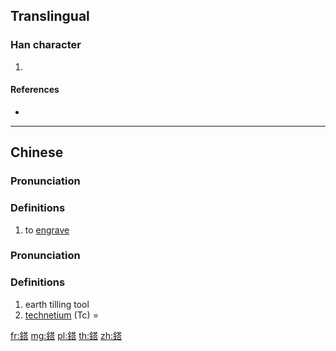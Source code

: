 {{character info/new}}
{{also|𨱏}}
==Translingual==

===Han character===
{{Han char|rn=167|rad=金|as=10|sn=18|four=84161|canj=CTOR|ids=⿰金荅}}

#

====References====
* {{Han ref|kx=1317.180|dkj=40721|dj=1817.150|hdz=64228.070|uh=939D}}

----

==Chinese==
{{zh-forms}}

===Pronunciation===
{{zh-pron
|m=sà,dā
|c=saap3
|h=pfs=
|md=
|mn=
|w=
|mc=y
|oc=y
|cat=v
}}

===Definitions===
{{zh-hanzi}}

# to [[engrave]]

===Pronunciation===
{{zh-pron
|m=tǎ
|c=
|h=pfs=
|md=
|mn=
|w=
|mc=y
|oc=y
|cat=n
}}

===Definitions===
{{zh-hanzi}}

# earth tilling tool
# [[technetium]] (Tc) = {{zh-l|鍀}}

{{zh-cat|Chemical elements}}

[[fr:鎝]]
[[mg:鎝]]
[[pl:鎝]]
[[th:鎝]]
[[zh:鎝]]